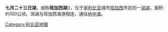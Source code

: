{{unreferenced|time=2014-12-12T16:19:44+00:00}}
{{coord|32|6|15|N|20|3|50|E|display=title}}
{{Location map|Libya
| caption = 班加西湖在地图上的位置

| lon_deg = 20
| lon_min = 4
| lon_dir = E
| lat_deg = 32
| lat_min = 6
| lat_dir = N
}}
{{Infobox lake
 | lake_name = 七月二十三日湖 <br> بحيرة 23 يوليو <br> 班加西湖
 | image_lake =23rd lake panorama view.JPG 
 | image_bathymetry = 
 | caption_bathymetry = A panoramic view
 | location = 
 | coords = {{coord|32|6|15|N|20|3|50|E}}
 | type = 
 | inflow = 
 | outflow = 
 | catchment = 
 | basin_countries = 利比亚
 | length = 
 | width = 
 | area = 100 ha
 | depth = 
 | max-depth = 5 m
 | volume = 
 | residence_time = 
 | shore = 
 | elevation = 
 | islands = 
 | cities = 
 | frozen = 
}}
'''七月二十三日湖'''，或称'''班加西湖'''({{lang-ar| '''بحيرة بنغازي''' أو '''بحيرة 23 يوليو'''}})，位于是[[利比亚|利比亚]]城市[[班加西|班加西]]市区的一[[潟湖|潟湖]]，面积约100公顷。澙湖与班加西海港相连，通往[[地中海|地中海]]。
{{Libya-geo-stub}}
[[Category:利比亚地理|Category:利比亚地理]]